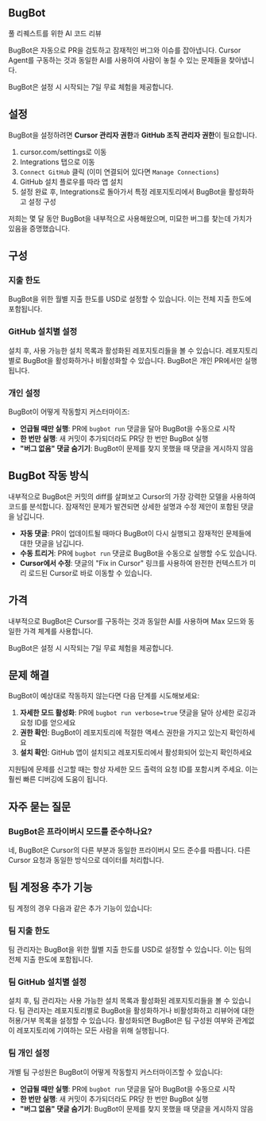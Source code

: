 ## BugBot

풀 리퀘스트를 위한 AI 코드 리뷰

BugBot은 자동으로 PR을 검토하고 잠재적인 버그와 이슈를 잡아냅니다. Cursor Agent를 구동하는 것과 동일한 AI를 사용하여 사람이 놓칠 수 있는 문제들을 찾아냅니다.

BugBot은 설정 시 시작되는 7일 무료 체험을 제공합니다.

## 설정

BugBot을 설정하려면 **Cursor 관리자 권한**과 **GitHub 조직 관리자 권한**이 필요합니다.

1. cursor.com/settings로 이동
2. Integrations 탭으로 이동
3. `Connect GitHub` 클릭 (이미 연결되어 있다면 `Manage Connections`)
4. GitHub 설치 플로우를 따라 앱 설치
5. 설정 완료 후, Integrations로 돌아가서 특정 레포지토리에서 BugBot을 활성화하고 설정 구성

저희는 몇 달 동안 BugBot을 내부적으로 사용해왔으며, 미묘한 버그를 찾는데 가치가 있음을 증명했습니다.

## 구성

### 지출 한도

BugBot을 위한 월별 지출 한도를 USD로 설정할 수 있습니다. 이는 전체 지출 한도에 포함됩니다.

### GitHub 설치별 설정

설치 후, 사용 가능한 설치 목록과 활성화된 레포지토리들을 볼 수 있습니다. 레포지토리별로 BugBot을 활성화하거나 비활성화할 수 있습니다. BugBot은 개인 PR에서만 실행됩니다.

### 개인 설정

BugBot이 어떻게 작동할지 커스터마이즈:

* **언급될 때만 실행**: PR에 `bugbot run` 댓글을 달아 BugBot을 수동으로 시작
* **한 번만 실행**: 새 커밋이 추가되더라도 PR당 한 번만 BugBot 실행
* **"버그 없음" 댓글 숨기기**: BugBot이 문제를 찾지 못했을 때 댓글을 게시하지 않음

## BugBot 작동 방식

내부적으로 BugBot은 커밋의 diff를 살펴보고 Cursor의 가장 강력한 모델을 사용하여 코드를 분석합니다. 잠재적인 문제가 발견되면 상세한 설명과 수정 제안이 포함된 댓글을 남깁니다.

* **자동 댓글**: PR이 업데이트될 때마다 BugBot이 다시 실행되고 잠재적인 문제들에 대한 댓글을 남깁니다.
* **수동 트리거**: PR에 `bugbot run` 댓글로 BugBot을 수동으로 실행할 수도 있습니다.
* **Cursor에서 수정**: 댓글의 "Fix in Cursor" 링크를 사용하여 완전한 컨텍스트가 미리 로드된 Cursor로 바로 이동할 수 있습니다.

## 가격

내부적으로 BugBot은 Cursor를 구동하는 것과 동일한 AI를 사용하며 Max 모드와 동일한 가격 체계를 사용합니다.

BugBot은 설정 시 시작되는 7일 무료 체험을 제공합니다.

## 문제 해결

BugBot이 예상대로 작동하지 않는다면 다음 단계를 시도해보세요:

1. **자세한 모드 활성화**: PR에 `bugbot run verbose=true` 댓글을 달아 상세한 로깅과 요청 ID를 얻으세요
2. **권한 확인**: BugBot이 레포지토리에 적절한 액세스 권한을 가지고 있는지 확인하세요
3. **설치 확인**: GitHub 앱이 설치되고 레포지토리에서 활성화되어 있는지 확인하세요

지원팀에 문제를 신고할 때는 항상 자세한 모드 출력의 요청 ID를 포함시켜 주세요. 이는 훨씬 빠른 디버깅에 도움이 됩니다.

## 자주 묻는 질문

### BugBot은 프라이버시 모드를 준수하나요?

네, BugBot은 Cursor의 다른 부분과 동일한 프라이버시 모드 준수를 따릅니다. 다른 Cursor 요청과 동일한 방식으로 데이터를 처리합니다.

## 팀 계정용 추가 기능

팀 계정의 경우 다음과 같은 추가 기능이 있습니다:

### 팀 지출 한도

팀 관리자는 BugBot을 위한 월별 지출 한도를 USD로 설정할 수 있습니다. 이는 팀의 전체 지출 한도에 포함됩니다.

### 팀 GitHub 설치별 설정

설치 후, 팀 관리자는 사용 가능한 설치 목록과 활성화된 레포지토리들을 볼 수 있습니다. 팀 관리자는 레포지토리별로 BugBot을 활성화하거나 비활성화하고 리뷰어에 대한 허용/거부 목록을 설정할 수 있습니다. 활성화되면 BugBot은 팀 구성원 여부와 관계없이 레포지토리에 기여하는 모든 사람을 위해 실행됩니다.

### 팀 개인 설정

개별 팀 구성원은 BugBot이 어떻게 작동할지 커스터마이즈할 수 있습니다:

* **언급될 때만 실행**: PR에 `bugbot run` 댓글을 달아 BugBot을 수동으로 시작
* **한 번만 실행**: 새 커밋이 추가되더라도 PR당 한 번만 BugBot 실행
* **"버그 없음" 댓글 숨기기**: BugBot이 문제를 찾지 못했을 때 댓글을 게시하지 않음
